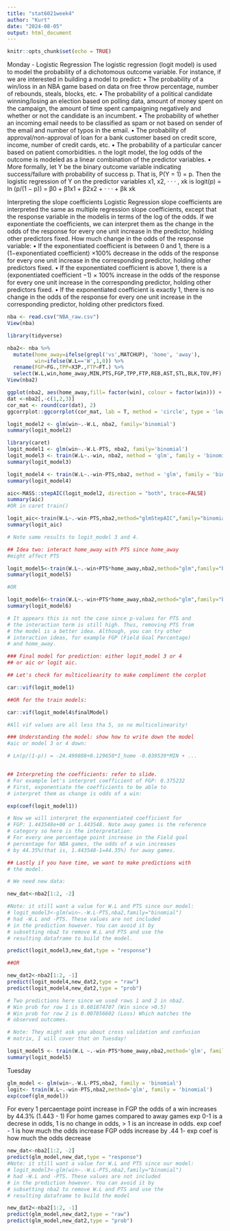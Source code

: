 ```yaml
---
title: "stat6021week4"
author: "Kurt"
date: "2024-08-05"
output: html_document
---
```


```r
knitr::opts_chunk$set(echo = TRUE)
```

Monday - Logistic Regression
The logistic regression (logit model) is used to model the probability of a dichotomous outcome variable. For instance, if we are interested in
building a model to predict:
• The probability of a win/loss in an NBA game based on data on free throw percentage, number of rebounds, steals, blocks, etc.
• The probability of a political candidate winning/losing an election based on polling data, amount of money spent on the campaign, the amount of time spent campaigning negatively and whether or not the candidate is an incumbent.
• The probability of whether an incoming email needs to be classified as spam or not based on sender of the email and number of typos in the email.
• The probability of approval/non-approval of loan for a bank customer based on credit score, income, number of credit cards, etc.
• The probability of a particular cancer based on patient comorbidities.
n the logit model, the log odds of the outcome is modeled as a linear
combination of the predictor variables.
• More formally, let Y be the binary outcome variable indicating success/failure with probability of success p. That is, P(Y = 1) = p.
Then the logistic regression of Y on the predictor variables
x1, x2, · · · , xk is
logit(p) = ln  (p/(1 − p)) = β0 + β1x1 + β2x2 + · · · + βk xk

Interpreting the slope coefficients
Logistic Regression slope coefficients are interpreted the same as multiple regression slope coefficients, except that the response variable in the modelis in terms of the log of the odds. If we exponentiate the coefficients, we can interpret them as the change in the odds of the response for every one unit increase in the predictor, holding other predictors fixed.
How much change in the odds of the response variable:
• If the exponentiated coefficient is between 0 and 1, there is a (1−exponentiated coefficient) ×100% decrease in the odds of the response for every one unit increase in the corresponding predictor, holding other predictors fixed.
• If the exponentiated coefficient is above 1, there is a (exponentiated coefficient −1) × 100% increase in the odds of the response for every one unit increase in the corresponding predictor, holding other predictors fixed.
• If the exponentiated coefficient is exactly 1, there is no change in the odds of the response for every one unit increase in the corresponding predictor, holding other predictors fixed.



```r
nba <- read.csv("NBA_raw.csv")
View(nba)
```
```r
library(tidyverse)
```
```r
nba2<- nba %>%
  mutate(home_away=ifelse(grepl('vs',MATCHUP), 'home', 'away'),
         win=ifelse(W.L=='W',1,0)) %>%
  rename(FGP=FG.,TPP=X3P.,FTP=FT.) %>%
  select(W.L,win,home_away,MIN,PTS,FGP,TPP,FTP,REB,AST,STL,BLK,TOV,PF)
View(nba2)
```
```r
ggplot(nba2, aes(home_away,fill= factor(win), colour = factor(win))) + geom_bar(position = 'fill')
dat <-nba2[,-c(1,2,3)]
cor_mat <- round(cor(dat), 2)
ggcorrplot::ggcorrplot(cor_mat, lab = T, method = 'circle', type = 'lower')
```
```r
logit_model2 <- glm(win~.-W.L, nba2, family='binomial')
summary(logit_model2)
```

```r
library(caret)
logit_model1 <- glm(win~.-W.L-PTS, nba2, family='binomial')
logit_model3 <- train(W.L~.-win, nba2, method = 'glm', family = 'binomial')
summary(logit_model3)
```
```r
logit_model4 <- train(W.L~.-win-PTS,nba2, method = 'glm', family = 'binomial')
summary(logit_model4)
```

```r
aic<-MASS::stepAIC(logit_model2, direction = "both", trace=FALSE)
summary(aic)
#OR in caret train()

logit_aic<-train(W.L~.-win-PTS,nba2,method="glmStepAIC",family="binomial", trace=FALSE)
summary(logit_aic)

# Note same results to logit_model 3 and 4.

## Idea two: interact home_away with PTS since home_away 
#might affect PTS

logit_model5<-train(W.L~.-win+PTS*home_away,nba2,method="glm",family="binomial")
summary(logit_model5)

#OR

logit_model6<-train(W.L~.-win+PTS*home_away,nba2,method="glm",family="binomial")
summary(logit_model6)

# It appears this is not the case since p-values for PTS and 
# the interaction term is still high. Thus, removing PTS from
# the model is a better idea. Although, you can try other 
# interaction ideas, for example FGP (Field Goal Percentage)
# and home_away.
```

```r

### Final model for prediction: either logit_model 3 or 4
## or aic or logit aic.

## Let's check for multicoliearity to make compliment the corplot

car::vif(logit_model1)

##OR for the train models:

car::vif(logit_model4$finalModel)

#All vif values are all less tha 5, so no multicolinearity!

### Understanding the model: show how to write down the model
#aic or model 3 or 4 down:

# Ln(p/(1-p)) = -24.499808+0.129650*I_home -0.039539*MIN + ...


## Interpreting the coefficients: refer to slide.
# For example let's interpret coefficient of FGP: 0.375232
# First, exponentiate the coefficients to be able to 
# interpret them as change is odds of a win:

exp(coef(logit_model1))

# Now we will interpret the exponentiated coefficient for 
# FGP: 1.443548e+00 or 1.443548. Note away games is the reference
# category so here is the interpretation:
# For every one percentage point increase in the Field goal 
# percentage for NBA games, the odds of a win increases
# by 44.35%(that is, 1.443548-1=44.35%) for away games.
```

```r

## Lastly if you have time, we want to make predictions with
# the model.

# We need new data:

new_dat<-nba2[1:2, -2] 

#Note: it still want a value for W.L and PTS since our model:
# logit_model3<-glm(win~.-W.L-PTS,nba2,family="binomial")
# had -W.L and -PTS. These values are not included
# in the prediction however. You can avoid it by
# subsetting nba2 to remove W.L and PTS and use the 
# resulting dataframe to build the model.

predict(logit_model3,new_dat,type = "response")

##OR

new_dat2<-nba2[1:2, -1]
predict(logit_model4,new_dat2,type = "raw")
predict(logit_model4,new_dat2,type = "prob")

# Two predictions here since we used rows 1 and 2 in nba2.
# Win prob for row 1 is 0.601874707 (Win since >0.5)
# Win prob for row 2 is 0.007856602 (Loss) Which matches the 
# observed outcomes.

# Note: They might ask you about cross validation and confusion
# matrix, I will cover that on Tuesday!

logit_model5 <- train(W.L ~.-win-PTS*home_away,nba2,method='glm', family ='binomial')
summary(logit_model5)
```

Tuesday

```r
glm_model <- glm(win~.-W.L-PTS,nba2, family = 'binomial')
logit<- train(W.L~.-win-PTS,nba2,method='glm', family = 'binomial')
exp(coef(glm_model))
```
 For every 1 percaentage point increase in FGP the odds of a win increases by 44.3% (1.443 - 1)
 For home games compared to away games 
exp 0-1 is a decrese in odds, 1 is no change in odds, > 1 is an increase in odds.
exp coef - 1 is how much the odds increase FGP odds increase by .44
1- exp coef  is how much the odds decrease

```r
new_dat<-nba2[1:2, -2] 
predict(glm_model,new_dat,type = "response")
#Note: it still want a value for W.L and PTS since our model:
# logit_model3<-glm(win~.-W.L-PTS,nba2,family="binomial")
# had -W.L and -PTS. These values are not included
# in the prediction however. You can avoid it by
# subsetting nba2 to remove W.L and PTS and use the 
# resulting dataframe to build the model
```


```r
new_dat2<-nba2[1:2, -1]
predict(glm_model,new_dat2,type = "raw")
predict(glm_model,new_dat2,type = "prob")

```

